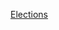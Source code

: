 {{portal|北美洲}}
{{Year by category
| m = 2
| c = 0
| d = 1
| y = 6
| cat = 北美洲選舉
| in = 
| parent = 各年北美洲選舉
| subcat = 2016年選舉
| sortkey = 北美洲
}}
{{Commons category|Elections in 2016}}

[[Category:2016年北美洲|Elections]]